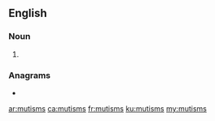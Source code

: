 ==English==

===Noun===
{{head|en|noun plural form}}

# {{plural of|mutism|lang=en}}

===Anagrams===
* {{l|en|summits}}

[[ar:mutisms]]
[[ca:mutisms]]
[[fr:mutisms]]
[[ku:mutisms]]
[[my:mutisms]]